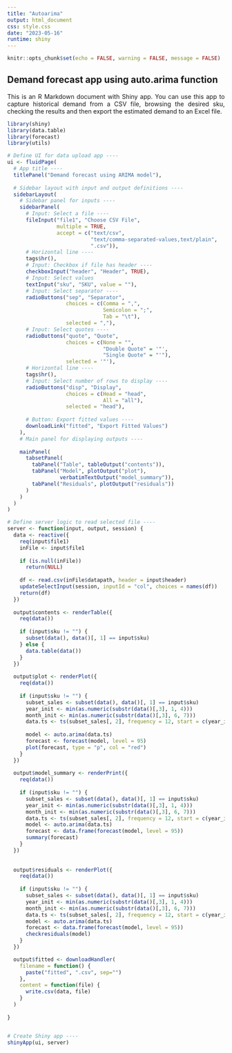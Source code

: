 ```yaml
---
title: "Autoarima"
output: html_document
css: style.css
date: "2023-05-16"
runtime: shiny
---
```


```r
knitr::opts_chunk$set(echo = FALSE, warning = FALSE, message = FALSE)
```

## Demand forecast app using auto.arima function

::: {style="text-align: justify"}
This is an R Markdown document with Shiny app. You can use this app to capture historical demand from a CSV file, browsing the desired sku, checking the results and then export the estimated demand to an Excel file.
:::

```r
library(shiny)
library(data.table)
library(forecast)
library(utils)

# Define UI for data upload app ----
ui <- fluidPage(
  # App title ----
  titlePanel("Demand forecast using ARIMA model"),
  
  # Sidebar layout with input and output definitions ----
  sidebarLayout(
    # Sidebar panel for inputs ----
    sidebarPanel(
      # Input: Select a file ----
      fileInput("file1", "Choose CSV File",
                multiple = TRUE,
                accept = c("text/csv",
                           "text/comma-separated-values,text/plain",
                           ".csv")),
      # Horizontal line ----
      tags$hr(),
      # Input: Checkbox if file has header ----
      checkboxInput("header", "Header", TRUE),
      # Input: Select values
      textInput("sku", "SKU", value = ""),
      # Input: Select separator ----
      radioButtons("sep", "Separator",
                   choices = c(Comma = ",",
                               Semicolon = ";",
                               Tab = "\t"),
                   selected = ","),
      # Input: Select quotes ----
      radioButtons("quote", "Quote",
                   choices = c(None = "",
                               "Double Quote" = '"',
                               "Single Quote" = "'"),
                   selected = '"'),
      # Horizontal line ----
      tags$hr(),
      # Input: Select number of rows to display ----
      radioButtons("disp", "Display",
                   choices = c(Head = "head",
                               All = "all"),
                   selected = "head"),
      
      # Button: Export fitted values ----
      downloadLink("fitted", "Export Fitted Values")
    ),
    # Main panel for displaying outputs ----
    
    mainPanel(
      tabsetPanel(
        tabPanel("Table", tableOutput("contents")),
        tabPanel("Model", plotOutput("plot"),
                 verbatimTextOutput("model_summary")),
        tabPanel("Residuals", plotOutput("residuals"))
      )
    )
  )
)

# Define server logic to read selected file ----
server <- function(input, output, session) {
  data <- reactive({
    req(input$file1)
    inFile <- input$file1
    
    if (is.null(inFile))
      return(NULL)
    
    df <- read.csv(inFile$datapath, header = input$header)
    updateSelectInput(session, inputId = "col", choices = names(df))
    return(df)
  })
  
  output$contents <- renderTable({
    req(data())
    
    if (input$sku != "") {
      subset(data(), data()[, 1] == input$sku)
    } else {
      data.table(data())
    }
  })
  
  output$plot <- renderPlot({
    req(data())
    
    if (input$sku != "") {
      subset_sales <- subset(data(), data()[, 1] == input$sku)
      year_init <- min(as.numeric(substr(data()[,3], 1, 4)))
      month_init <- min(as.numeric(substr(data()[,3], 6, 7)))
      data.ts <- ts(subset_sales[, 2], frequency = 12, start = c(year_init, month_init))
      
      model <- auto.arima(data.ts)
      forecast <- forecast(model, level = 95)
      plot(forecast, type = "p", col = "red")
    }
  })
  
  output$model_summary <- renderPrint({
    req(data())
    
    if (input$sku != "") {
      subset_sales <- subset(data(), data()[, 1] == input$sku)
      year_init <- min(as.numeric(substr(data()[,3], 1, 4)))
      month_init <- min(as.numeric(substr(data()[,3], 6, 7)))
      data.ts <- ts(subset_sales[, 2], frequency = 12, start = c(year_init, month_init))
      model <- auto.arima(data.ts)
      forecast <- data.frame(forecast(model, level = 95))
      summary(forecast)
    }
  })
  
  
  output$residuals <- renderPlot({
    req(data())
    
    if (input$sku != "") {
      subset_sales <- subset(data(), data()[, 1] == input$sku)
      year_init <- min(as.numeric(substr(data()[,3], 1, 4)))
      month_init <- min(as.numeric(substr(data()[,3], 6, 7)))
      data.ts <- ts(subset_sales[, 2], frequency = 12, start = c(year_init, month_init))
      model <- auto.arima(data.ts)
      forecast <- data.frame(forecast(model, level = 95))
      checkresiduals(model)
    }
  })

  output$fitted <- downloadHandler(
    filename = function() {
      paste("fitted", ".csv", sep="")
    },
    content = function(file) {
      write.csv(data, file)
    }
  )
  
}


# Create Shiny app ----
shinyApp(ui, server)

```
